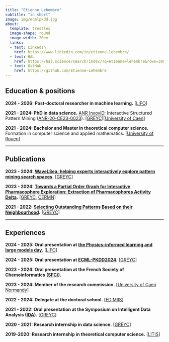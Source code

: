 ```yaml
---
title: "Etienne Lehembre"
subtitle: "in short"
image: img/ecmlpkdd.jpg
about:
  template: trestles
  image-shape: round
  image-width: 20em
  links:
  - text: LinkedIn
    href: https://www.linkedin.com/in/etienne-lehembre/
  - text: HAL
    href: https://hal.science/search/index/?q=etienne+lehembre&rows=30&level0_domain_s=info
  - text: GitHub
    href: https://github.com/Etienne-Lehembre
---
```


## Education & positions

**2024 - 2026: Post-doctoral researcher in machine learning.** \[[LIFO](https://www.univ-orleans.fr/lifo/?lang=en)\]

**2021 - 2024: PhD in data science.** [ANR InvovlD](https://involvd.greyc.fr/): Interactive Structured Pattern Mining ([ANR-20-CE23-0023](https://anr.fr/Projet-ANR-20-CE23-0023)). \[[GREYC](https://www.greyc.fr/en/home/)\]\[[University of Caen](https://www.unicaen.fr/)\]

**2021 - 2024: Bachelor and Master in theoretical computer science.** Formation in computer science and applied mathematics. \[[University of Rouen](https://www.univ-rouen.fr/)\]

<!--# 2014-2015: Bachelor in English civilization. [University of Rouen]  -->

------------------------------------------------------------------------

## Publications

**2023 - 2024: [WaveLSea: helping experts interactively explore pattern mining search spaces](https://rdcu.be/dI4Am).** \[[GREYC](https://www.greyc.fr/en/home/)\]

**2023 - 2024: [Towards a Partial Order Graph for Interactive Pharmacophore Exploration: Extraction of Pharmacophores Activity Delta](https://link.springer.com/article/10.1186/s13321-023-00782-0?utm_source=rct_congratemailt&utm_medium=email&utm_campaign=oa_20231129&utm_content=10.1186/s13321-023-00782-0#citeas).** \[[GREYC](https://www.greyc.fr/en/home/), [CERMN](https://cermn.unicaen.fr/)\]

<!--# 2023 - 2024: Wave Top-k Random-d Family Search: How to Guide an Expert in a Structured Pattern Space. [GREYC] -->

<!--# 2021 - 2024: Sub-graph Pattern Explorer (SGPEx). [GREYC]  -->

**2021 - 2022: [Selecting Outstanding Patterns Based on their Neighbourhood](https://hal.science/hal-03658500).** \[[GREYC](https://www.greyc.fr/en/home/)\]

------------------------------------------------------------------------

## Experiences

**2024 - 2025: Oral presentation at [the Physics-informed learning and large models day](https://gdr-iasis.cnrs.fr/reunions/journee-apprentissage-informe-par-la-physique-et-grands-modeles/).** \[[LIFO](https://www.univ-orleans.fr/lifo/?lang=en)\]

**2024 - 2025: Oral presentation at [ECML-PKDD2024](https://ecmlpkdd.org/2024/).** \[[GREYC](https://www.greyc.fr/en/home/)\]

**2023 - 2024: Oral presentation at the French Society of Chemoinformatics** **([SFCi](https://ggmm-sfci-lille.com/)).**

**2023 - 2024: Member of the research commission.** \[[University of Caen Normandy](https://www.unicaen.fr/)\]

**2022 - 2024: Delegate at the doctoral school.** \[[ED MIIS](https://ed-miis.normandie-univ.fr/en/)\]

**2021 - 2022: Oral presentation at the Symposium on Intelligent Data Analysis ([IDA](https://link.springer.com/book/10.1007/978-3-031-01333-1)).** \[[GREYC](https://www.greyc.fr/en/home/)\]

**2020 - 2021: Research internship in data science.** \[[GREYC](https://www.greyc.fr/en/home/)\]

**2019-2020: Research internship in theoretical computer science.** \[[LITIS](https://www.litislab.fr/en)\]
